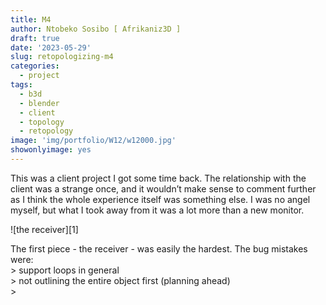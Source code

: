 ```yaml
---
title: M4
author: Ntobeko Sosibo [ Afrikaniz3D ]
draft: true
date: '2023-05-29'
slug: retopologizing-m4
categories:
  - project
tags:
  - b3d
  - blender
  - client
  - topology
  - retopology
image: 'img/portfolio/W12/w12000.jpg'
showonlyimage: yes
---
```

This was a client project I got some time back. The relationship with the client was a strange once, and it wouldn't make sense to comment further as I think the whole experience itself was something else. I was no angel myself, but what I took away from it was a lot more than a new monitor.

![the receiver][1]

The first piece - the receiver - was easily the hardest. The bug mistakes were:  
    > support loops in general  
    > not outlining the entire object first (planning ahead)  
    >
